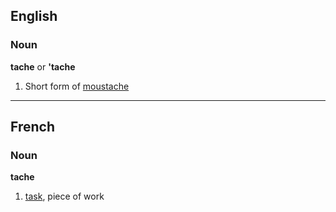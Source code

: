 ==English==
===Noun===
'''tache''' or ''''tache'''

# Short form of [[moustache]]

----

==French==
===Noun===
'''tache'''

# [[task]], piece of work